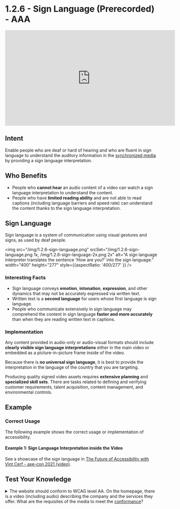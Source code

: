 # 1.2.6 - Sign Language (Prerecorded) - AAA

<iframe width="560" height="315" src="https://www.youtube.com/embed/L5YMrmskMmw" title="1.2.6 - Sign Language (Prerecorded) - WCAG Documents" frameBorder="0" allow="accelerometer; autoplay; clipboard-write; encrypted-media; gyroscope; picture-in-picture" allowFullScreen></iframe>

## Intent

Enable people who are deaf or hard of hearing and who are fluent in sign language to understand the auditory information in the [synchronized media](/docs/wcag-documents/glossary-of-terms#synchronized-media) by providing a sign language interpretation.

## Who Benefits

- People who **cannot hear** an audio content of a video can watch a sign language interpretation to understand the content.
- People who have **limited reading ability** and are not able to read captions (including language barriers and speed rate) can understand the content thanks to the sign language interpretation.

## Sign Language

Sign language is a system of communication using visual gestures and signs, as used by deaf people.

<img src="/img/1.2.6-sign-language.png" srcSet="/img/1.2.6-sign-language.png 1x, /img/1.2.6-sign-language-2x.png 2x" alt="A sign language interpreter translates the sentence 'How are you?' into the sign language." width="400" height="277" style={{aspectRatio: '400/277' }} />

### Interesting Facts

- Sign language conveys **emotion**, **intonation**, **expression**, and other dynamics that may not be accurately expressed via written text.
- Written text is a **second language** for users whose first language is sign language.
- People who communicate extensively in sign language may comprehend the content in sign language **faster and more accurately** than when they are reading written text in captions.

### Implementation

Any content provided in audio-only or audio-visual formats should include **clearly visible sign language interpretations** either in the main video or embedded as a picture-in-picture frame inside of the video.

Because there is **no universal sign language**, it is best to provide the interpretation in the language of the country that you are targeting.

Producing quality signed video assets requires **extensive planning** and **specialized skill sets**. There are tasks related to defining and verifying customer requirements, talent acquisition, content management, and environmental controls.

## Example

### Correct Usage

The following example shows the correct usage or implementation of accessibility.

#### Example 1: Sign Language Interpretation inside the Video

See a showcase of the sign language in [The Future of Accessibility with Vint Cerf - axe-con 2021 (video)](https://www.youtube.com/watch?v=clFvPTCblrM).

## Test Your Knowledge

<details>
	<summary>
    <span>The website should conform to WCAG level AA. On the homepage, there is a video (including audio) describing the company and the services they offer. What are the requisites of the media to meet the <a href="/docs/wcag-documents/glossary-of-terms#conformance">conformance</a>?</span>
  </summary>
	Required: Captions, <a href="/docs/wcag-documents/glossary-of-terms#audio-descriptions">audio descriptions</a> OR <a href="/docs/wcag-documents/glossary-of-terms#transcript">transcript</a>, alternative text describing the media.
  <br />
  Recommended: Sign language interpretation.
</details>
